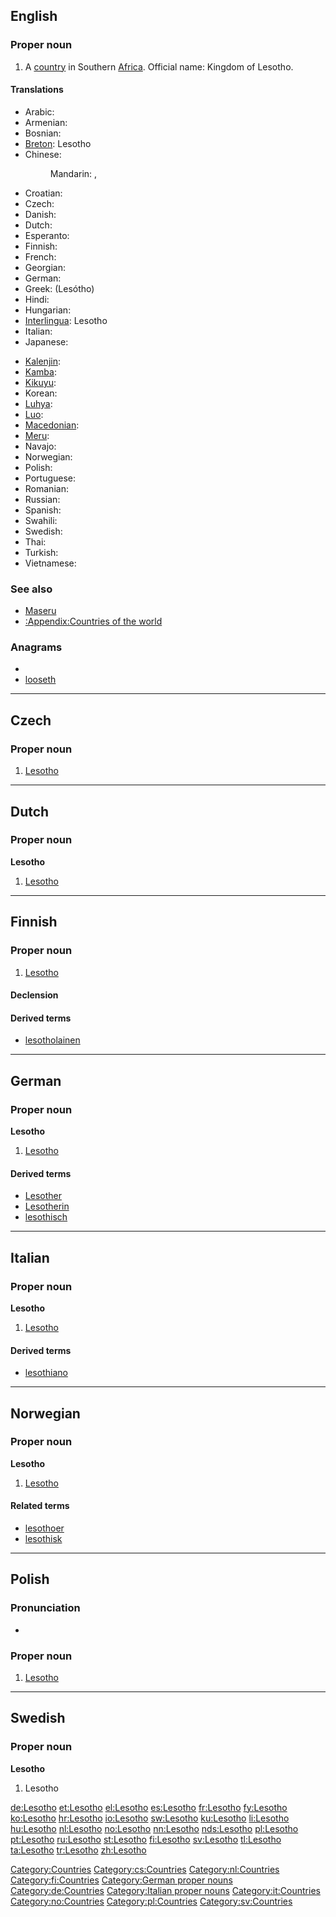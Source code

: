 ==English==
{{wikipedia}}

===Proper noun===
{{en-proper noun}}

# A [[country]] in Southern [[Africa]]. Official name: Kingdom of Lesotho.

====Translations====
{{trans-top|country in Southern Africa}}
* Arabic: {{t|ar|ليسوتو|m|tr=lisuutu}}
* Armenian: {{t-|hy|Լեսոթո|tr=Lesot'o}}
* Bosnian: {{t-|bs|Lesoto|m}}
* [[Breton]]: Lesotho
* Chinese:
*: Mandarin: {{t-|cmn|萊索托|sc=Hani}}, {{t-|cmn|莱索托|tr=Láisuǒtuō|sc=Hani}}
* Croatian: {{t+|hr|Lesoto|m}}
* Czech: {{t-|cs|Lesotho|n}}
* Danish: {{t-|da|Lesotho}}
* Dutch: {{t+|nl|Lesotho}}
* Esperanto: {{t-|eo|Lesoto|xs=Esperanto}}
* Finnish: {{t+|fi|Lesotho}}
* French: {{t+|fr|Lesotho|m}}
* Georgian: {{t|ka|ლესოთო|tr=lesot'o|sc=Geor|xs=Georgian}}
* German: {{t+|de|Lesotho}}
* Greek: {{t+|el|Λεσόθο|n}} (Lesótho)
* Hindi: {{t|hi|लेसोथो|tr=lesōthō|xs=Hindi}}
* Hungarian: {{t-|hu|Lesothó}}
* [[Interlingua]]: Lesotho
* Italian: {{t-|it|Lesotho|m}}
* Japanese: {{t-|ja|レソト|tr=Resoto}}
{{trans-mid}}
* [[Kalenjin]]: {{tø|kln|Lesotho}}
* [[Kamba]]: {{tø|kam|Lesotho}}
* [[Kikuyu]]: {{tø|ki|Lesotho}}
* Korean: {{t+|ko|레소토|tr=Lesoto|sc=Hang}}
* [[Luhya]]: {{tø|luy|Lesotho}}
* [[Luo]]: {{tø|luo|Lesotho}}
* [[Macedonian]]: {{t-|mk|Лесото|n|tr=Lesóto}}
* [[Meru]]: {{tø|mer|Lesotho}}
* Navajo: {{tø|nv|Sotho Dineʼé bikéyah}}
* Norwegian: {{t+|no|Lesotho}}
* Polish: {{t+|pl|Lesotho}}
* Portuguese: {{t+|pt|Lesoto}}
* Romanian: {{t-|ro|Lesotho|n}}
* Russian: {{t-|ru|Лесото|n|tr=Lesóto}} {{indeclinable}}
* Spanish: {{t+|es|Lesoto}}
* Swahili: {{t+|sw|Lesoto|xs=Swahili}}
* Swedish: {{t+|sv|Lesotho}}
* Thai: {{t|th|เลโซโท}}
* Turkish: {{t+|tr|Lesotho}}
* Vietnamese: {{t-|vi|Lesotho|xs=Vietnamese}}
{{trans-bottom}}

===See also===
* [[Maseru]]
* [[:Appendix:Countries of the world]]

===Anagrams===
* {{alphagram|ehloost}}
* [[looseth#English|looseth]]

[[Category:Countries]]

----

==Czech==

===Proper noun===
{{cs-proper noun|g=n}}

# [[#English|Lesotho]]

[[Category:cs:Countries]]

----

==Dutch==

===Proper noun===
'''Lesotho''' {{n}}

# [[#English|Lesotho]]

[[Category:nl:Countries]]

----

==Finnish==
{{wikipedia|lang=fi}}

===Proper noun===
{{infl|fi|proper noun}}

# [[#English|Lesotho]]

====Declension====
{{fi-decl-valo|Lesoth|nopl=1}}

====Derived terms====
* [[lesotholainen]]

[[Category:fi:Countries]]

----

==German==
{{wikipedia|lang=de}}

===Proper noun===
'''Lesotho''' {{n}}

# [[#English|Lesotho]]

====Derived terms====
* [[Lesother]]
* [[Lesotherin]]
* [[lesothisch]]

[[Category:German proper nouns]]
[[Category:de:Countries]]

----

==Italian==
{{wikipedia|lang=it}}

===Proper noun===
'''Lesotho''' {{m}}

# [[#English|Lesotho]]

====Derived terms====
* [[lesothiano]]

[[Category:Italian proper nouns]]
[[Category:it:Countries]]

----

==Norwegian==

===Proper noun===
'''Lesotho'''

# [[#English|Lesotho]]

====Related terms====
* [[lesothoer]]
* [[lesothisk]]

[[Category:no:Countries]]

----

==Polish==

===Pronunciation===
* {{IPA|/lɛˈsɔtɔ/|lang=pl}}

===Proper noun===
{{infl|pl|proper noun|g=n}}

# [[#English|Lesotho]]

[[Category:pl:Countries]]

----

==Swedish==

===Proper noun===
'''Lesotho'''

# Lesotho

[[Category:sv:Countries]]

[[de:Lesotho]]
[[et:Lesotho]]
[[el:Lesotho]]
[[es:Lesotho]]
[[fr:Lesotho]]
[[fy:Lesotho]]
[[ko:Lesotho]]
[[hr:Lesotho]]
[[io:Lesotho]]
[[sw:Lesotho]]
[[ku:Lesotho]]
[[li:Lesotho]]
[[hu:Lesotho]]
[[nl:Lesotho]]
[[no:Lesotho]]
[[nn:Lesotho]]
[[nds:Lesotho]]
[[pl:Lesotho]]
[[pt:Lesotho]]
[[ru:Lesotho]]
[[st:Lesotho]]
[[fi:Lesotho]]
[[sv:Lesotho]]
[[tl:Lesotho]]
[[ta:Lesotho]]
[[tr:Lesotho]]
[[zh:Lesotho]]